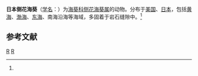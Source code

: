 {{Speciesbox
| taxon = Anthopleura japonica
| binomial_authority = (Verrill, 1870)<ref name='id9788'>{{cite web| url =http://www.bioinfo.cn/db05/BjdwSpecies.php?action=view&id=9788| title =日本侧花海葵| work =《中国动物物种编目数据库》| publisher =中国科学院微生物研究所| author =中国科学院动物研究所| accessdate =2009-04-16| deadurl =yes| archiveurl =https://web.archive.org/web/20160305074317/http://www.bioinfo.cn/db05/BjdwSpecies.php?action=view&id=9788| archivedate =2016-03-05}}</ref>
}}

'''日本侧花海葵'''（[[学名|学名]]：{{lang|la|''Anthopleura japonica''}}）为[[海葵科|海葵科]][[侧花海葵属|侧花海葵属]]的动物。分布于[[美国|美国]]、[[日本|日本]]，包括[[黄海|黄海]]、[[渤海|渤海]]、[[东海|东海]]、南海沿海等海域，多固着于岩石缝隙中。<ref name='id9788'/>

== 参考文献 ==
{{reflist}}

{{Taxonbar|from=Q2170304}}

[[Category:侧花海葵属|R]]
[[Category:_1870年描述的动物|R]]